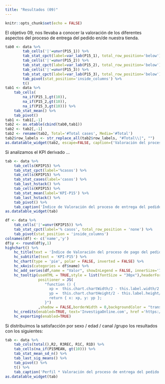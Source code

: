 ```yaml
---
title: "Resultados (09)"
---
```


```r
knitr::opts_chunk$set(echo = FALSE)
```

El objetivo 09, nos llevaba a conocer la valoración de los diferentes aspectos del proceso de entrega del pedido en/de nuestra tienda.

```r
tab0 <- data %>%
        tab_cells('|'=unvr(P15_1)) %>% 
        tab_stat_cpct(label=var_lab(P15_1), total_row_position='below') %>%
        tab_cells('|'=unvr(P15_2)) %>% 
        tab_stat_cpct(label=var_lab(P15_2), total_row_position='below') %>%
        tab_cells('|'=unvr(P15_3)) %>% 
        tab_stat_cpct(label=var_lab(P15_3), total_row_position='below') %>%
        tab_pivot(stat_position='inside_columns') %>%
        t()
tab1 <- data %>%
    tab_cells(
        na_if(P15_1,gt(10)),
        na_if(P15_2,gt(10)),
        na_if(P15_3,gt(10))) %>% 
    tab_stat_mean() %>%
    tab_pivot()
tab1 <- tab1[,-1]
tab2 <- as.etable(cbind(tab0,tab1))
tab2 <- tab2[,-1]
tab2 <- rename(tab2, Total='#Total cases', Media='#Total')
tab2$row_labels <- str_replace_all(tab2$row_labels, "#Total\\|", "")
as.datatable_widget(tab2, escape=FALSE, caption=('Valoración del proceso de entrega del pedido'))
```

Si analizamos el KPI derivado ...

```r
tab <- data %>%
	tab_cells(KPIP15) %>%
	tab_stat_cpct(label='%casos') %>%
    tab_cells(KPIP15) %>%
    tab_stat_cases(label='casos') %>%
    tab_last_hstack() %>%
    tab_cells(KPIP15) %>%
    tab_stat_mean(label='KPI-P15') %>%
    tab_last_hstack() %>%
	tab_pivot() %>%
    tab_caption('Índice de Valoración del proceso de entrega del pedido')
as.datatable_widget(tab)
```

```r
df <- data %>%
	tab_cells('|'=unvr(KPIP15)) %>%
	tab_stat_cpct(label='% casos', total_row_position = 'none') %>%
	tab_pivot(stat_position = 'inside_columns')
colnames(df) <- c('name','y')
df$y <- round(df$y,1)
highchart() %>%
    hc_title(text = 'Índice de Valoración del proceso de pago del pedido') %>% 
    hc_subtitle(text = 'KPI-P15') %>% 
    hc_chart(type = 'pie', polar = FALSE, inverted = FALSE) %>% 
    hc_xAxis(categories = df$name) %>%
    hc_add_series(df,name = "Valor", showInLegend = FALSE, innerSize='75%',dataLabels = list(format="{point.name}<br>({point.y}%)"))%>%
    hc_tooltip(useHTML = TRUE,style = list(fontSize = "30px"),headerFormat = "",pointFormat = paste("<br><div style='text-align: center;'>Índice <b><br>",round(mean(data$KPIP15, na.rm = TRUE), 1),"</div>"),
               positioner = JS(
                  "function () {
                    xp =  this.chart.chartWidth/2 - this.label.width/2
                    yp =  this.chart.chartHeight/2 - this.label.height/2
                    return { x: xp, y: yp };
                  }")
               ,shadow = FALSE,borderWidth = 0,backgroundColor = "transparent",hideDelay = 9999) %>%
    hc_credits(enabled=TRUE, text='InvestigaOnline.com', href ='https://www.investigaonline.com') %>%
    hc_exporting(enabled=TRUE)
```

Si distribuimos la satisfacción por sexo / edad / canal /grupo los resultados con los siguientes:

```r
tab <- data %>%
    tab_cols(total(),R2, R3REC, R1C, R1D) %>%
    tab_cells(na_if(P15MEAN, gt(10))) %>%
    tab_stat_mean_sd_n() %>%
    tab_last_sig_means() %>%
	tab_pivot() %>%
    t() %>%
    tab_caption('Perfil * Valoración del proceso de entrega del pedido')
as.datatable_widget(tab)
```


